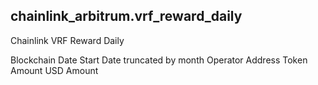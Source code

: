 ## chainlink_arbitrum.vrf_reward_daily 
Chainlink VRF Reward Daily


<ParamField path="blockchain">
Blockchain
</ParamField>
<ParamField path="date_start">
Date Start
</ParamField>
<ParamField path="date_month">
Date truncated by month
</ParamField>
<ParamField path="operator_address">
Operator Address
</ParamField>
<ParamField path="token_amount">
Token Amount
</ParamField>
<ParamField path="usd_amount">
USD Amount
</ParamField>
